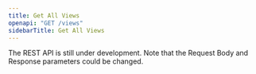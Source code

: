 ```yaml
---
title: Get All Views
openapi: "GET /views"
sidebarTitle: Get All Views
---
```


<Warning>

The REST API is still under development. Note that the Request Body and Response parameters could be changed.

</Warning>